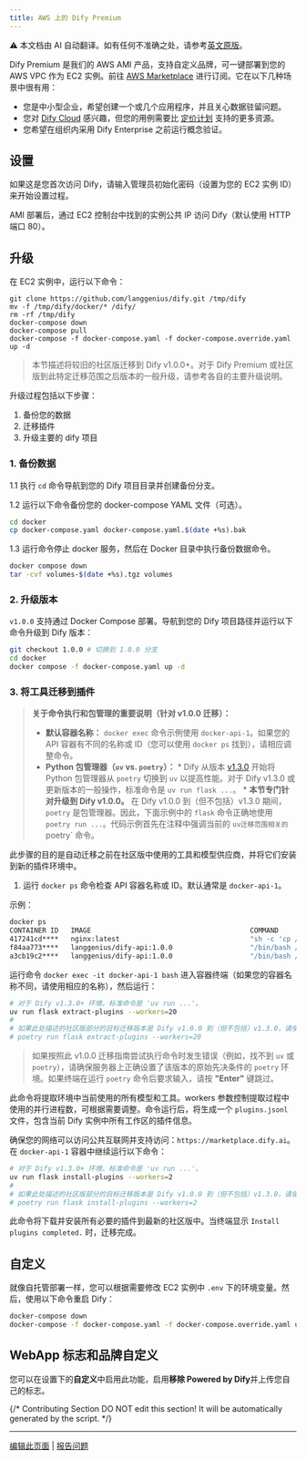 ```yaml
---
title: AWS 上的 Dify Premium
---
```


<Note> ⚠️ 本文档由 AI 自动翻译。如有任何不准确之处，请参考[英文原版](/en/self-hosting/platform-guides/dify-premium)。</Note>

Dify Premium 是我们的 AWS AMI 产品，支持自定义品牌，可一键部署到您的 AWS VPC 作为 EC2 实例。前往 [AWS Marketplace](https://aws.amazon.com/marketplace/pp/prodview-t22mebxzwjhu6) 进行订阅。它在以下几种场景中很有用：

* 您是中小型企业，希望创建一个或几个应用程序，并且关心数据驻留问题。
* 您对 [Dify Cloud](https://cloud.dify.ai) 感兴趣，但您的用例需要比 [定价计划](https://dify.ai/pricing) 支持的更多资源。
* 您希望在组织内采用 Dify Enterprise 之前运行概念验证。

## 设置

如果这是您首次访问 Dify，请输入管理员初始化密码（设置为您的 EC2 实例 ID）来开始设置过程。

AMI 部署后，通过 EC2 控制台中找到的实例公共 IP 访问 Dify（默认使用 HTTP 端口 80）。

## 升级

在 EC2 实例中，运行以下命令：

```
git clone https://github.com/langgenius/dify.git /tmp/dify
mv -f /tmp/dify/docker/* /dify/
rm -rf /tmp/dify
docker-compose down
docker-compose pull
docker-compose -f docker-compose.yaml -f docker-compose.override.yaml up -d
```

<Accordion title="将社区版升级到 v1.0.0+">

> 本节描述将较旧的社区版迁移到 Dify v1.0.0+。对于 Dify Premium 或社区版到此特定迁移范围之后版本的一般升级，请参考各自的主要升级说明。

升级过程包括以下步骤：

1. 备份您的数据
2. 迁移插件
3. 升级主要的 dify 项目

### 1. 备份数据

1.1 执行 `cd` 命令导航到您的 Dify 项目目录并创建备份分支。

1.2 运行以下命令备份您的 docker-compose YAML 文件（可选）。

```bash
cd docker
cp docker-compose.yaml docker-compose.yaml.$(date +%s).bak
```

1.3 运行命令停止 docker 服务，然后在 Docker 目录中执行备份数据命令。

```bash
docker compose down
tar -cvf volumes-$(date +%s).tgz volumes
```

### 2. 升级版本

`v1.0.0` 支持通过 Docker Compose 部署。导航到您的 Dify 项目路径并运行以下命令升级到 Dify 版本：

```bash
git checkout 1.0.0 # 切换到 1.0.0 分支
cd docker
docker compose -f docker-compose.yaml up -d
```

### 3. 将工具迁移到插件

> **关于命令执行和包管理的重要说明（针对 v1.0.0 迁移）：**
> *   **默认容器名称：** `docker exec` 命令示例使用 `docker-api-1`。如果您的 API 容器有不同的名称或 ID（您可以使用 `docker ps` 找到），请相应调整命令。
> *   **Python 包管理器（`uv` vs. `poetry`）：**
    *   Dify 从版本 [v1.3.0](https://github.com/langgenius/dify/releases/tag/1.3.0) 开始将 Python 包管理器从 `poetry` 切换到 `uv` 以提高性能。对于 Dify v1.3.0 或更新版本的一般操作，标准命令是 `uv run flask ...`。
    *   **本节专门针对升级到 Dify v1.0.0。** 在 Dify v1.0.0 到（但不包括）v1.3.0 期间，`poetry` 是包管理器。因此，下面示例中的 `flask` 命令正确地使用 `poetry run ...`。代码示例首先在注释中强调当前的 `uv迁移范围相关的 `poetry` 命令。

此步骤的目的是自动迁移之前在社区版中使用的工具和模型供应商，并将它们安装到新的插件环境中。

1.	运行 `docker ps` 命令检查 API 容器名称或 ID。默认通常是 `docker-api-1`。

示例：

```bash
docker ps
CONTAINER ID   IMAGE                                       COMMAND                  CREATED       STATUS                 PORTS                                                                                                                             NAMES
417241cd****   nginx:latest                                "sh -c 'cp /docker-e…"   3 hours ago   Up 3 hours             0.0.0.0:80->80/tcp, :::80->80/tcp, 0.0.0.0:443->443/tcp, :::443->443/tcp                                                          docker-nginx-1
f84aa773****   langgenius/dify-api:1.0.0                   "/bin/bash /entrypoi…"   3 hours ago   Up 3 hours             5001/tcp                                                                                                                          docker-worker-1
a3cb19c2****   langgenius/dify-api:1.0.0                   "/bin/bash /entrypoi…"   3 hours ago   Up 3 hours             5001/tcp                                                                                                                          docker-api-1
```

运行命令 `docker exec -it docker-api-1 bash` 进入容器终端（如果您的容器名称不同，请使用相应的名称），然后运行：

```bash
# 对于 Dify v1.3.0+ 环境，标准命令是 'uv run ...'。
uv run flask extract-plugins --workers=20
#
# 如果此处描述的社区版部分的目标迁移版本是 Dify v1.0.0 到（但不包括）v1.3.0，请使用 'poetry'：
# poetry run flask extract-plugins --workers=20
```

> 如果按照此 v1.0.0 迁移指南尝试执行命令时发生错误（例如，找不到 `uv` 或 `poetry`），请确保服务器上正确设置了该版本的原始先决条件的 `poetry` 环境。如果终端在运行 `poetry` 命令后要求输入，请按 **"Enter"** 键跳过。

此命令将提取环境中当前使用的所有模型和工具。workers 参数控制提取过程中使用的并行进程数，可根据需要调整。命令运行后，将生成一个 `plugins.jsonl` 文件，包含当前 Dify 实例中所有工作区的插件信息。

确保您的网络可以访问公共互联网并支持访问：`https://marketplace.dify.ai`。在 `docker-api-1` 容器中继续运行以下命令：

```bash
# 对于 Dify v1.3.0+ 环境，标准命令是 'uv run ...'。
uv run flask install-plugins --workers=2
#
# 如果此处描述的社区版部分的目标迁移版本是 Dify v1.0.0 到（但不包括）v1.3.0，请使用 'poetry'：
# poetry run flask install-plugins --workers=2
```

此命令将下载并安装所有必要的插件到最新的社区版中。当终端显示 `Install plugins completed.` 时，迁移完成。

</Accordion>

## 自定义

就像自托管部署一样，您可以根据需要修改 EC2 实例中 `.env` 下的环境变量。然后，使用以下命令重启 Dify：

```bash
docker-compose down
docker-compose -f docker-compose.yaml -f docker-compose.override.yaml up -d
```

## WebApp 标志和品牌自定义

您可以在设置下的**自定义**中启用此功能，启用**移除 Powered by Dify**并上传您自己的标志。

{/*
Contributing Section
DO NOT edit this section!
It will be automatically generated by the script.
*/}

---

[编辑此页面](https://github.com/langgenius/dify-docs/edit/main/en/self-hosting/dify-premium.mdx) | [报告问题](https://github.com/langgenius/dify-docs/issues/new?template=docs.yml)